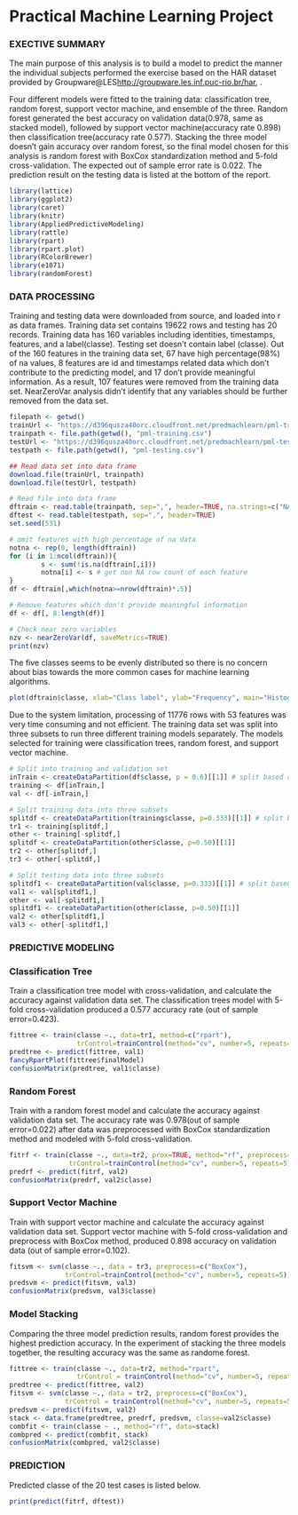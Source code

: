 Practical Machine Learning Project
=======================================  

### EXECTIVE SUMMARY
The main purpose of this analysis is to build a model to predict the manner the individual subjects performed the exercise based on the HAR dataset provided by Groupware@LES[http://groupware.les.inf.puc-rio.br/har](http://groupware.les.inf.puc-rio.br/har), .

Four different models were fitted to the training data: classification tree, random forest, support vector machine, and ensemble of the three. Random forest generated the best accuracy on validation data(0.978, same as stacked model), followed by support vector machine(accuracy rate 0.898) then classification tree(accuracy rate 0.577). Stacking the three model doesn't gain accuracy over random forest, so the final model chosen for this analysis is random forest with BoxCox standardization method and 5-fold cross-validation. The expected out of sample error rate is 0.022. The prediction result on the testing data is listed at the bottom of the report.

```r
library(lattice)
library(ggplot2)
library(caret)
library(knitr)
library(AppliedPredictiveModeling)
library(rattle)
library(rpart)
library(rpart.plot)
library(RColorBrewer)
library(e1071)
library(randomForest)
```

### DATA PROCESSING
Training and testing data were downloaded from source, and loaded into r as data frames. Training data set contains 19622 rows and testing has 20 records. Training data has 160 variables including identities, timestamps, features, and a label(classe). Testing set doesn't contain label (classe). Out of the 160 features in the training data set, 67 have high percentage(98%) of na values, 8 features are id and timestamps related data which don't contribute to the predicting model, and 17 don't provide meaningful information. As a result, 107 features were removed from the training data set. NearZeroVar analysis didn't identify that any variables should be further removed from the data set.  
```r
filepath <- getwd()
trainUrl <- "https://d396qusza40orc.cloudfront.net/predmachlearn/pml-training.csv"
trainpath <- file.path(getwd(), "pml-training.csv")
testUrl <- "https://d396qusza40orc.cloudfront.net/predmachlearn/pml-testing.csv"
testpath <- file.path(getwd(), "pml-testing.csv")
```
```r
## Read data set into data frame
download.file(trainUrl, trainpath)
download.file(testUrl, testpath)
```
```r
# Read file into data frame
dftrain <- read.table(trainpath, sep=",", header=TRUE, na.strings=c("NA",""))
dftest <- read.table(testpath, sep=",", header=TRUE)
set.seed(531)
```

```r
# omit features with high percentage of na data
notna <- rep(0, length(dftrain))
for (i in 1:ncol(dftrain)){
        s <- sum(!is.na(dftrain[,i]))
        notna[i] <- s # get non NA row count of each feature
}
df <- dftrain[,which(notna>=nrow(dftrain)*.5)]

# Remove features which don't provide meaningful information
df <- df[, 8:length(df)]

# Check near zero variables
nzv <- nearZeroVar(df, saveMetrics=TRUE)
print(nzv)
```

The five classes seems to be evenly distributed so there is no concern about bias towards the more common cases for machine learning algorithms.  
```r
plot(dftrain$classe, xlab="Class label", ylab="Frequency", main="Histogram of Class", col="blue")
```

Due to the system limitation, processing of 11776 rows with 53 features was very time consuming and not efficient. The training data set was split into three subsets to run three different training models separately. The models selected for training were classification trees, random forest, and support vector machine.  
```r
# Split into training and validation set
inTrain <- createDataPartition(df$classe, p = 0.6)[[1]] # split based on classe
training <- df[inTrain,]
val <- df[-inTrain,]

# Split training data into three subsets
splitdf <- createDataPartition(training$classe, p=0.333)[[1]] # split based on classe
tr1 <- training[splitdf,]
other <- training[-splitdf,]
splitdf <- createDataPartition(other$classe, p=0.50)[[1]] 
tr2 <- other[splitdf,]
tr3 <- other[-splitdf,]

# Split testing data into three subsets
splitdf1 <- createDataPartition(val$classe, p=0.333)[[1]] # split based on classe
val1 <- val[splitdf1,]
other <- val[-splitdf1,]
splitdf1 <- createDataPartition(other$classe, p=0.50)[[1]] 
val2 <- other[splitdf1,]
val3 <- other[-splitdf1,]
```

### PREDICTIVE MODELING
### Classification Tree
Train a classification tree model with cross-validation, and calculate the accuracy against validation data set. The classification trees model with 5-fold cross-validation produced a 0.577 accuracy rate (out of sample error=0.423).  
```r
fittree <- train(classe ~., data=tr1, method=c("rpart"), 
                 trControl=trainControl(method="cv", number=5, repeats=5))
predtree <- predict(fittree, val1)
fancyRpartPlot(fittree$finalModel)
confusionMatrix(predtree, val1$classe)
```

### Random Forest
Train with a random forest model and calculate the accuracy against validation data set. The accuracy rate was 0.978(out of sample error=0.022) after data was preprocessed with BoxCox standardization method and modeled with 5-fold cross-validation.  
```r
fitrf <- train(classe ~., data=tr2, prox=TRUE, method="rf", preprocess=c("BoxCox"), 
               trControl=trainControl(method="cv", number=5, repeats=5))
predrf <- predict(fitrf, val2)
confusionMatrix(predrf, val2$classe)
```

### Support Vector Machine
Train with support vector machine and calculate the accuracy against validation data set. Support vector machine with 5-fold cross-validation and preprocess with BoxCox method, produced 0.898 accuracy on validation data (out of sample error=0.102).  
```r
fitsvm <- svm(classe ~., data = tr3, preprocess=c("BoxCox"), 
              trControl=trainControl(method="cv", number=5, repeats=5))
predsvm <- predict(fitsvm, val3)
confusionMatrix(predsvm, val3$classe)
```

### Model Stacking
Comparing the three model prediction results, random forest provides the highest prediction accuracy. In the experiment of stacking the three models together, the resulting accuracy was the same as randome forest.  
```r
fittree <- train(classe ~., data=tr2, method="rpart", 
                 trControl = trainControl(method="cv", number=5, repeats=5))
predtree <- predict(fittree, val2)
fitsvm <- svm(classe ~., data = tr2, preprocess=c("BoxCox"), 
              trControl = trainControl(method="cv", number=5, repeats=5))
predsvm <- predict(fitsvm, val2)
stack <- data.frame(predtree, predrf, predsvm, classe=val2$classe)
combfit <- train(classe ~ ., method="rf", data=stack)
combpred <- predict(combfit, stack)
confusionMatrix(combpred, val2$classe)
```

### PREDICTION
Predicted classe of the 20 test cases is listed below.  
```r
print(predict(fitrf, dftest))
```